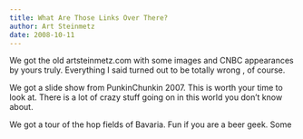 ```yaml
---
title: What Are Those Links Over There?
author: Art Steinmetz
date: 2008-10-11
---
```

We got the old artsteinmetz.com with some images and CNBC appearances by yours truly. Everything I said turned out to be totally wrong , of course.

We got a slide show from PunkinChunkin 2007. This is worth your time to look at.  There is a lot of crazy stuff going on in this world you don't know about.

We got a tour of the hop fields of Bavaria.  Fun if you are a beer geek. Some
